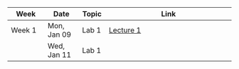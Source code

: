 | Week   | Date        | Topic | Link                                                                                                                                                                         |
|----------------|---------------|-----------|-----------------------------------------------------|
| Week 1 | Mon, Jan 09 | Lab 1 | [Lecture 1](https://ucla.zoom.us/rec/share/1-Jjcrz_nHl73_G69J5Dx24FasvFiJPpcCvwUotWw045soP2MDtEJOCVNNc89apo.FpuNAgd4hmdH6m24?startTime=1673298086000%20Passcode:%20*#H?h13p) |
|        | Wed, Jan 11 | Lab 1 |                                                                                                                                                                              |
